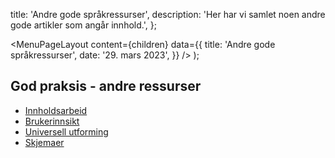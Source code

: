 
  title: 'Andre gode språkressurser',
  description: 'Her har vi samlet noen andre gode artikler som angår innhold.',
};

  <MenuPageLayout
    content={children}
    data={{
      title: 'Andre gode språkressurser',
      date: '29. mars 2023',
    }}
  />
);

## God praksis - andre ressurser

- [Innholdsarbeid](https://aksel.nav.no/god-praksis/innholdsarbeid)
- [Brukerinnsikt](https://aksel.nav.no/god-praksis/brukerinnsikt)
- [Universell utforming](https://aksel.nav.no/god-praksis/universell-utforming)
- [Skjemaer](https://aksel.nav.no/god-praksis/skjemaer)

